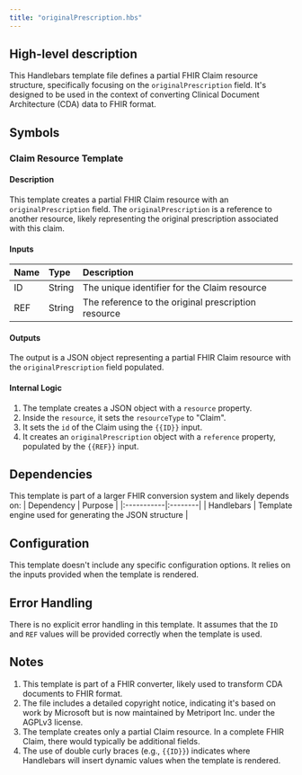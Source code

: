 ```yaml
---
title: "originalPrescription.hbs"
---
```


## High-level description
This Handlebars template file defines a partial FHIR Claim resource structure, specifically focusing on the `originalPrescription` field. It's designed to be used in the context of converting Clinical Document Architecture (CDA) data to FHIR format.

## Symbols

### Claim Resource Template
#### Description
This template creates a partial FHIR Claim resource with an `originalPrescription` field. The `originalPrescription` is a reference to another resource, likely representing the original prescription associated with this claim.

#### Inputs
| Name | Type | Description |
|:-----|:-----|:------------|
| ID | String | The unique identifier for the Claim resource |
| REF | String | The reference to the original prescription resource |

#### Outputs
The output is a JSON object representing a partial FHIR Claim resource with the `originalPrescription` field populated.

#### Internal Logic
1. The template creates a JSON object with a `resource` property.
2. Inside the `resource`, it sets the `resourceType` to "Claim".
3. It sets the `id` of the Claim using the `{{ID}}` input.
4. It creates an `originalPrescription` object with a `reference` property, populated by the `{{REF}}` input.

## Dependencies
This template is part of a larger FHIR conversion system and likely depends on:
| Dependency | Purpose |
|:-----------|:--------|
| Handlebars | Template engine used for generating the JSON structure |

## Configuration
This template doesn't include any specific configuration options. It relies on the inputs provided when the template is rendered.

## Error Handling
There is no explicit error handling in this template. It assumes that the `ID` and `REF` values will be provided correctly when the template is used.

## Notes
1. This template is part of a FHIR converter, likely used to transform CDA documents to FHIR format.
2. The file includes a detailed copyright notice, indicating it's based on work by Microsoft but is now maintained by Metriport Inc. under the AGPLv3 license.
3. The template creates only a partial Claim resource. In a complete FHIR Claim, there would typically be additional fields.
4. The use of double curly braces (e.g., `{{ID}}`) indicates where Handlebars will insert dynamic values when the template is rendered.